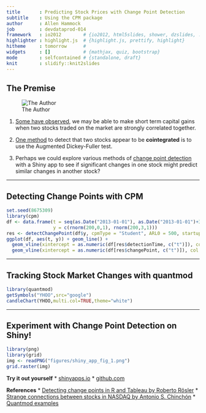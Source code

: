 ```yaml
---
title       : Predicting Stock Prices with Change Point Detection
subtitle    : Using the CPM package
author      : Allen Hammock
job         : devdataprod-014
framework   : io2012        # {io2012, html5slides, shower, dzslides, ...}
highlighter : highlight.js  # {highlight.js, prettify, highlight}
hitheme     : tomorrow      # 
widgets     : []            # {mathjax, quiz, bootstrap}
mode        : selfcontained # {standalone, draft}
knit        : slidify::knit2slides
---
```


## The Premise

![The Author](https://avatars1.githubusercontent.com/u/543?v=3&s=230)

1. [Some have observed](http://www.researchgate.net/publication/224385407_A_Data_mining_algorithm_to_analyse_stock_market_data_using_lagged_correlation), we may be able to make short term
capital gains when two stocks traded on the market are strongly correlated together.

2. [One method](https://aschinchon.wordpress.com/2015/05/08/odd-connections-inside-the-nasdaq-100/) to
detect that two stocks appear to be **cointegrated** is to use the Augmented Dickey-Fuller test.

3. Perhaps we could explore various methods of [change point detection](http://things-about-r.tumblr.com/post/106806522699/change-point-detection-in-time-series-with-r-and)
with a Shiny app to see if significant changes in one stock might predict similar
changes in another stock?


--- 

## Detecting Change Points with CPM

```r
set.seed(8675309)
library(cpm)
df <- data.frame(t = seq(as.Date("2013-01-01"), as.Date("2013-01-01")+399, by="1 day"),
                 y = c(rnorm(200,0,1), rnorm(200,3,1)))
res <- detectChangePoint(df$y, cpmType = "Student", ARL0 = 500, startup = 20)
ggplot(df, aes(t, y)) + geom_line() +
  geom_vline(xintercept = as.numeric(df[res$detectionTime, c("t")]), col = 'blue') +
  geom_vline(xintercept = as.numeric(df[res$changePoint, c("t")]), col = 'red')
```

--- 

## Tracking Stock Market Changes with quantmod

```r
library(quantmod)
getSymbols("YHOO",src="google")
candleChart(YHOO,multi.col=TRUE,theme="white")
```

--- 

## Experiment with Change Point Detection on Shiny!

<!-- Limit image width and height -->
<style type='text/css'>
#slide-4 img {
    float: right;
    width: 50%;
    padding-left: 20px;
}
</style>

```r
library(png)
library(grid)
img <- readPNG("figures/shiny_app_fig_1.png")
grid.raster(img)
```
**Try it out yourself**
* [shinyapps.io](https://brainvat.shinyapps.io/DDPShinyPitch/)
* [github.com](https://github.com/brainvat/DDPShinyApp/tree/master)

**References**
* [Detecting change points in R and Tableau by Roberto Rösler][ref1]
* [Strange connections between stocks in NASDAQ by Antonio S. Chinchón][ref2]
* [Quantmod examples][ref3]

[ref1]: http://things-about-r.tumblr.com/post/106806522699/change-point-detection-in-time-series-with-r-and  "Change Point Detection in Time Series with R and Tableau"
[ref2]: https://aschinchon.wordpress.com/2015/05/08/odd-connections-inside-the-nasdaq-100/ "Odd Connections Inside The NASDAQ-100"
[ref3]: http://www.quantmod.com/examples/intro/ "Quantitative Financial Modelling & Trading Framework for R"
